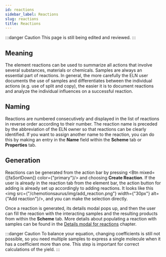 ```yaml
---
id: reactions
sidebar_label: Reactions
slug: reactions
title: Reactions
---
```




:::danger Caution 
This page is still being edited and reviewed.
::: 

## Meaning  

The element reactions can be used to summarize all actions that involve several substances, materials or chemicals.  Samples are always an essential part of reactions. In general, the more carefully the ELN user documents the use of samples and differentiates between the individual actions (e.g. use of split and copy), the easier it is to document reactions and analyze the individual influences on a successful reaction. 

## Naming  

Reactions are numbered consecutively and displayed in the list of reactions in reverse order according to their number. The reaction name is preceded by the abbreviation of the ELN owner so that reactions can be clearly identified. If you want to assign another name to the reaction, you can do this by making an entry in the **Name** field within the **Scheme** tab or **Properties** tab. 

## Generation 

Reactions can be generated from the action bar by pressing <Btn mixed={[faSortDown]} color={"primary"}/> and choosing **Create Reaction**. If the user is already in the reaction tab from the element bar, the action button for adding is already set up accordingly to adding reactions. It looks like this <img src={"/chemotionsaurus/img/add_reaction.png"} width={"30px"} alt={"Add reaction"}/>, and you can make the selection directly. 

Once a reaction is generated, its details modal pops up, and then the user can fill the reaction with the interacting samples and the resulting products from within the **Scheme** tab. More details about populating a reaction with samples can be found in the [Details modal for reactions](https://eln.chemotion.net/chemotionsaurus/docs/eln/details_modal#details-modal-for-reactions) chapter. 

:::danger Caution 
To balance your equation, changing coefficients is still not possible, so you need multiple samples to express a single molecule when it has a coefficient more than one. This step is important for correct calculations of the yield. 
::: 
